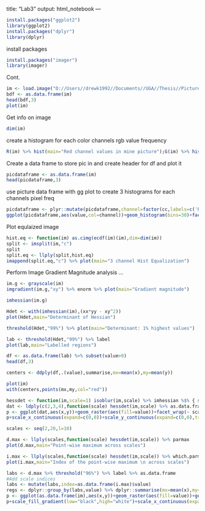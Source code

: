 title: "Lab3"
output: html_notebook
---

```r
install.packages("ggplot2")
library(ggplot2)
install.packages("dplyr")
library(dplyr)
```

install packages

```r
install.packages("imager")
library(imager)
```
Cont.

```r
im <- load.image("D://Users//drewk1992//Documents//UGA//Thesis//Pictures//lab3Test.png")
bdf <- as.data.frame(im)
head(bdf,3)
plot(im)
```
Get info on image
```r
dim(im)
```
create a histogram for each color channels rgb value frequency

```r
R(im) %>% hist(main="Red channel values in mine picture");G(im) %>% hist(main="Red channel values in mine picture");B(im) %>% hist(main="Red channel values in mine picture")
```
Create a data frame to store pic in and create header for df and plot it
```r
picdataframe <- as.data.frame(im)
head(picdataframe,3)
```
 use picture data frame with gg plot to create 3 histograms for each channels pixel freq
```r
picdataframe <- plyr::mutate(picdataframe,channel=factor(cc,labels=c('R','G','B')))
ggplot(picdataframe,aes(value,col=channel))+geom_histogram(bins=30)+facet_wrap(~ channel)
```
Plot equlaized image
```r
hist.eq <- function(im) as.cimg(ecdf(im)(im),dim=dim(im))
split <- imsplit(im,"c")
split
split.eq <- llply(split,hist.eq)
imappend(split.eq,"c") %>% plot(main="3 channel Hist Equalization")
```

Perform Image Gradient Magnitude analysis
…
```r
im.g <- grayscale(im)
imgradient(im.g,"xy") %>% enorm %>% plot(main="Gradient magnitude")
```
```r
imhessian(im.g)
```
```r
Hdet <- with(imhessian(im),(xx*yy - xy^2))
plot(Hdet,main="Determinant of Hessian")
```
```r
threshold(Hdet,"99%") %>% plot(main="Determinant: 1% highest values")
```

```r
lab <- threshold(Hdet,"99%") %>% label
plot(lab,main="Labelled regions")
```
```r
df <- as.data.frame(lab) %>% subset(value>0)
head(df,3)
```

 
 
```r
centers <- ddply(df,.(value),summarise,mx=mean(x),my=mean(y))
```
```r
plot(im)
with(centers,points(mx,my,col="red"))
```

```r
hessdet <- function(im,scale=1) isoblur(im,scale) %>% imhessian %$% { scale^2*(xx*yy - xy^2) }
dat <- ldply(c(2,3,4),function(scale) hessdet(im,scale) %>% as.data.frame %>% mutate(scale=scale))
p <- ggplot(dat,aes(x,y))+geom_raster(aes(fill=value))+facet_wrap(~ scale)
p+scale_x_continuous(expand=c(0,0))+scale_y_continuous(expand=c(0,0),trans=scales::reverse_trans())
```
```r
scales <- seq(2,20,l=10)

d.max <- llply(scales,function(scale) hessdet(im,scale)) %>% parmax
plot(d.max,main="Point-wise maximum across scales")
```

```r
i.max <- llply(scales,function(scale) hessdet(im,scale)) %>% which.parmax
plot(i.max,main="Index of the point-wise maximum \n across scales")
```
```r

labs <- d.max %>% threshold("96%") %>% label %>% as.data.frame
#Add scale indices
labs <- mutate(labs,index=as.data.frame(i.max)$value)
regs <- dplyr::group_by(labs,value) %>% dplyr::summarise(mx=mean(x),my=mean(y),scale.index=mean(index))
p <- ggplot(as.data.frame(im),aes(x,y))+geom_raster(aes(fill=value))+geom_point(data=regs,aes(mx,my,size=scale.index),pch=2,col="red")
p+scale_fill_gradient(low="black",high="white")+scale_x_continuous(expand=c(0,0))+scale_y_continuous(expand=c(0,0),trans=scales::reverse_trans())
```

